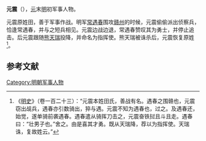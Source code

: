 '''元震'''（{{bd|?||?||}}），[[元|元]]末[[明|明]]初军事人物。

元震原姓田，善于军事作战。明军[[常遇春|常遇春]]围攻[[赣州|赣州]]的时候，元震偷偷派出侦察兵，恰逢常遇春，并与之短兵相见。元震边战边退，常遇春赞叹其为勇士，并停止追击。后元震跟随[[熊天瑞|熊天瑞]]投降，并命名为指挥使。熊天瑞被诛杀后，元震恢复原姓<ref>《[[明史|明史]]》（卷一百二十三）：“元震本姓田氏，善战有名。遇春之围赣也，元震窃出觇兵，遇春亦引数骑出，猝与遇。元震不知为遇春也，过之。及遇春还，始觉，遂单骑前袭遇春。遇春遣从骑挥刀击之，元震奋铁挝且斗且走。遇春曰：“壮男子也。”舍之。由是喜其才勇。既从天瑞降，荐以为指挥使。天瑞诛，复故姓云。”</ref>。

==参考文献==
{{wikisource|明史/卷123}}
<div class="references-small">
<references></references>
</div>

{{明朝人物小作品}}
[[Category:明朝军事人物|Category:明朝军事人物]]